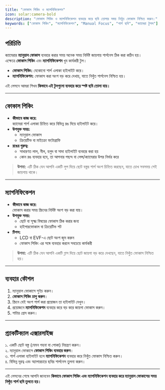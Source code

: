 ```yaml
---
title: "ফোকাস পিকিং ও ম্যাগনিফিকেশন"
icon: solar:camera-bold
description: "ফোকাস পিকিং ও ম্যাগনিফিকেশন ব্যবহার করে ছবি তোলার সময় নিখুঁত ফোকাস নিশ্চিত করুন।"
keywords: ["ফোকাস পিকিং", "ম্যাগনিফিকেশন", "Manual Focus", "শার্প ছবি", "ক্যামেরা টুলস"]
---
```


## পরিচিতি

ক্যামেরার **ম্যানুয়াল ফোকাস** ব্যবহার করার সময় অনেক সময় নির্দিষ্ট জায়গায় শার্পনেস ঠিক করা কঠিন হয়।  
এক্ষেত্রে **ফোকাস পিকিং** এবং **ম্যাগনিফিকেশন** খুব কার্যকরী টুল।  

- **ফোকাস পিকিং:** যেকোনো শার্প এলাকা হাইলাইট করে।  
- **ম্যাগনিফিকেশন:** ফোকাস করা অংশ বড় করে দেখায়, যাতে নিখুঁত শার্পনেস নিশ্চিত হয়।  

এই লেসনে আমরা শিখব **কিভাবে এই টুলগুলো ব্যবহার করে স্পষ্ট ছবি তোলা যায়।**  

---

## ফোকাস পিকিং

- **কীভাবে কাজ করে:**  
  ক্যামেরা শার্প এলাকা চিহ্নিত করে বিভিন্ন রঙ দিয়ে হাইলাইট করে।  
- **উপযুক্ত সময়:**  
  - ম্যানুয়াল ফোকাস  
  - ক্রিয়েটিভ বা মাইক্রো ফটোগ্রাফি  
- **রঙের গুরুত্ব:**  
  - সাধারণত লাল, নীল, হলুদ বা সাদা হাইলাইট ব্যবহার করা হয়  
  - কোন রঙ ব্যবহার হবে, তা আপনার পছন্দ বা লেন্স/ক্যামেরার উপর নির্ভর করে  

> **উপমা:** এটি ঠিক যেন আপনি একটি লুপ দিয়ে ছোট বস্তুর শার্প অংশ চিহ্নিত করছেন, যাতে চোখ সবসময় সেই জায়গায় থাকে।  

---

## ম্যাগনিফিকেশন

- **কীভাবে কাজ করে:**  
  ফোকাস করার সময় স্ক্রিনের নির্দিষ্ট অংশ বড় করা যায়।  
- **উপযুক্ত সময়:**  
  - ছোট বা সূক্ষ্ম বিষয়ের ফোকাস ঠিক করার জন্য  
  - হাইপারফোকাল বা ক্রিয়েটিভ শট  
- **টিপস:**  
  - LCD বা EVF-এ ছোট অংশ জুম করুন  
  - ফোকাস পিকিং এর সঙ্গে ব্যবহার করলে সবচেয়ে কার্যকরী  

> **উপমা:** এটি ঠিক যেন আপনি একটি গ্লাস দিয়ে ছোট জায়গা বড় করে দেখছেন, যাতে নিখুঁত ফোকাস নিশ্চিত হয়।  

---

## ব্যবহার কৌশল

1. ম্যানুয়াল ফোকাসে সুইচ করুন।  
2. **ফোকাস পিকিং চালু করুন**।  
3. স্ক্রিনে যেই অংশ শার্প করা প্রয়োজন তা হাইলাইট দেখুন।  
4. প্রয়োজনে **ম্যাগনিফিকেশন** ব্যবহার করে বড় করে জায়গা ফোকাস করুন।  
5. শাটার প্রেস করুন।  

---

## প্র্যাকটিক্যাল এক্সারসাইজ

১. একটি ছোট বস্তু (যেমন গহনা বা পোকা) নিয়ন্ত্রণ করুন।  
২. ম্যানুয়াল ফোকাসে **ফোকাস পিকিং ব্যবহার করুন**।  
৩. শার্প এলাকা হাইলাইট হলে **ম্যাগনিফিকেশন** ব্যবহার করে নিখুঁত ফোকাস নিশ্চিত করুন।  
৪. বিভিন্ন দূরত্ব এবং অ্যাপারচারে ছবির শার্পনেস তুলনা করুন।  

---

এই লেসনের শেষে আপনি জানবেন **কিভাবে ফোকাস পিকিং এবং ম্যাগনিফিকেশন ব্যবহার করে ম্যানুয়াল ফোকাসের সময় নিখুঁত শার্প ছবি তুলতে হয়।**  